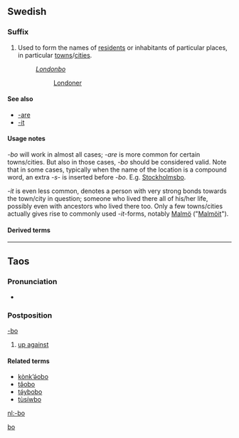 {{also|Appendix:Variations of "bo"}}

==Swedish==

===Suffix===
{{infl|sv|suffix|sort=bo}}

# Used to form the names of [[resident]]s or inhabitants of particular places, in particular [[towns]]/[[cities]].
#: ''[[Londonbo]]''
#:: [[Londoner]]

====See also====
* [[-are]]
* [[-it]]

====Usage notes====
''-bo'' will work in almost all cases; ''-are'' is more common for certain towns/cities. But also in those cases, ''-bo'' should be considered valid. Note that in some cases, typically when the name of the location is a compound word, an extra ''-s-'' is inserted before ''-bo''. E.g. [[Stockholmsbo]].

''-it'' is even less common, denotes a person with very strong bonds towards the town/city in question; someone who lived there all of his/her life, possibly even with ancestors who lived there too. Only a few towns/cities actually gives rise to commonly used ''-it''-forms, notably [[Malmö]] ("[[Malmöit]]").

====Derived terms====
{{suffixsee|sv}}

----

==Taos==

===Pronunciation===
* {{IPA|/bɑ/|lang=twf}}

===Postposition===
[[-bo]]

# [[up against]]

====Related terms====
* [[kònk’ə́obo]]
* [[tə̂obo]]
* [[tə́ybobo]]
* [[tùsíwbo]]

[[Category:Taos postpositions|bo]]

[[nl:-bo]]